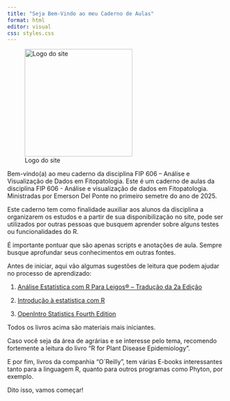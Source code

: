 ```yaml
---
title: "Seja Bem-Vindo ao meu Caderno de Aulas"
format: html
editor: visual
css: styles.css  
---
```


::: {#index-container}
<!-- Logo -->

![Logo do site](images/logo_site.png){#logo fig-align="center" width="247"}

<!-- Texto de boas-vindas -->

<p id="welcome-text">

Bem-vindo(a) ao meu caderno da disciplina FIP 606 – Análise e Visualização de Dados em Fitopatologia. Este é um caderno de aulas da disciplina FIP 606 - Análise e visualização de dados em Fitopatologia. Ministradas por Emerson Del Ponte no primeiro semetre do ano de 2025.

Este caderno tem como finalidade auxiliar aos alunos da disciplina a organizarem os estudos e a partir de sua disponibilização no site, pode ser utilizados por outras pessoas que busquem aprender sobre alguns testes ou funcionalidades do R.

É importante pontuar que são apenas scripts e anotações de aula. Sempre busque aprofundar seus conhecimentos em outras fontes.

Antes de iniciar, aqui vão algumas sugestões de leitura que podem ajudar no processo de aprendizado:

1.  [Análise Estatística com R Para Leigos® – Tradução da 2a Edição](chrome-extension://efaidnbmnnnibpcajpcglclefindmkaj/https://www.ufrb.edu.br/ccaab/images/AEPE/Divulga%C3%A7%C3%A3o/LIVROS/An%C3%A1lise_Estat%C3%ADstica_com_R_para_Leigos_-_2%C2%AA_Edi%C3%A7%C3%A3o_-_Joseph_Schmuller_-_2019.pdf)

2.  [Introdução à estatistica com R](chrome-extension://efaidnbmnnnibpcajpcglclefindmkaj/https://www.unifal-mg.edu.br/bibliotecas/wp-content/uploads/sites/125/2021/12/32-EBR_Unifal.pdf)

3.  [OpenIntro Statistics Fourth Edition](chrome-extension://efaidnbmnnnibpcajpcglclefindmkaj/https://ava.ufv.br/pluginfile.php/1028564/mod_resource/content/1/os.pdf)

Todos os livros acima são materiais mais iniciantes.

Caso você seja da área de agrárias e se interesse pelo tema, recomendo fortemente a leitura do livro "R for Plant Disease Epidemiology".

E por fim, livros da companhia "O´Reilly", tem várias E-books interessantes tanto para a linguagem R, quanto para outros programas como Phyton, por exemplo.

Dito isso, vamos começar!

</p>
:::
